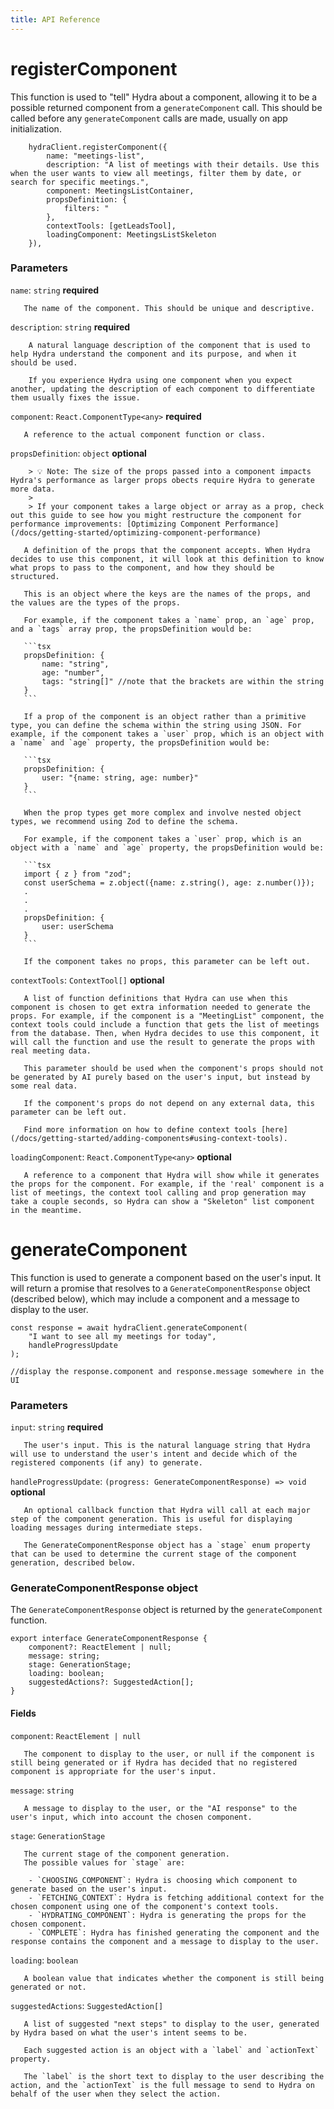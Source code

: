```yaml
---
title: API Reference
---
```


# registerComponent

This function is used to "tell" Hydra about a component, allowing it to be a possible returned component from a `generateComponent` call. This should be called before any `generateComponent` calls are made, usually on app initialization.

```tsx
    hydraClient.registerComponent({
        name: "meetings-list",
        description: "A list of meetings with their details. Use this when the user wants to view all meetings, filter them by date, or search for specific meetings.",
        component: MeetingsListContainer,
        propsDefinition: {
            filters: " 
        },
        contextTools: [getLeadsTool],
        loadingComponent: MeetingsListSkeleton
    }),
```

### Parameters

`name`: `string` **required** 

       The name of the component. This should be unique and descriptive.

`description`: `string` **required** 

        A natural language description of the component that is used to help Hydra understand the component and its purpose, and when it should be used.
       
        If you experience Hydra using one component when you expect another, updating the description of each component to differentiate them usually fixes the issue.

`component`: `React.ComponentType<any>` **required** 

       A reference to the actual component function or class.

`propsDefinition`: `object` **optional** 

        > 💡 Note: The size of the props passed into a component impacts Hydra's performance as larger props obects require Hydra to generate more data.   
        >
        > If your component takes a large object or array as a prop, check out this guide to see how you might restructure the component for performance improvements: [Optimizing Component Performance](/docs/getting-started/optimizing-component-performance)

       A definition of the props that the component accepts. When Hydra decides to use this component, it will look at this definition to know what props to pass to the component, and how they should be structured.

       This is an object where the keys are the names of the props, and the values are the types of the props. 

       For example, if the component takes a `name` prop, an `age` prop, and a `tags` array prop, the propsDefinition would be:

       ```tsx
       propsDefinition: {
           name: "string",
           age: "number",
           tags: "string[]" //note that the brackets are within the string
       }
       ```

       If a prop of the component is an object rather than a primitive type, you can define the schema within the string using JSON. For example, if the component takes a `user` prop, which is an object with a `name` and `age` property, the propsDefinition would be:

       ```tsx
       propsDefinition: {
           user: "{name: string, age: number}"
       }
       ```

       When the prop types get more complex and involve nested object types, we recommend using Zod to define the schema. 

       For example, if the component takes a `user` prop, which is an object with a `name` and `age` property, the propsDefinition would be:

       ```tsx
       import { z } from "zod";
       const userSchema = z.object({name: z.string(), age: z.number()});
       .
       .
       .
       propsDefinition: {
           user: userSchema
       }
       ```

       If the component takes no props, this parameter can be left out.

`contextTools`: `ContextTool[]` **optional** 

       A list of function definitions that Hydra can use when this component is chosen to get extra information needed to generate the props. For example, if the component is a "MeetingList" component, the context tools could include a function that gets the list of meetings from the database. Then, when Hydra decides to use this component, it will call the function and use the result to generate the props with real meeting data.

       This parameter should be used when the component's props should not be generated by AI purely based on the user's input, but instead by some real data.

       If the component's props do not depend on any external data, this parameter can be left out.

       Find more information on how to define context tools [here](/docs/getting-started/adding-components#using-context-tools).

`loadingComponent`: `React.ComponentType<any>` **optional** 

       A reference to a component that Hydra will show while it generates the props for the component. For example, if the 'real' component is a list of meetings, the context tool calling and prop generation may take a couple seconds, so Hydra can show a "Skeleton" list component in the meantime.


# generateComponent

This function is used to generate a component based on the user's input. It will return a promise that resolves to a `GenerateComponentResponse` object (described below), which may include a component and a message to display to the user.

```tsx
const response = await hydraClient.generateComponent(
    "I want to see all my meetings for today",
    handleProgressUpdate
);

//display the response.component and response.message somewhere in the UI
```

### Parameters

`input`: `string` **required** 

       The user's input. This is the natural language string that Hydra will use to understand the user's intent and decide which of the registered components (if any) to generate.

`handleProgressUpdate`: `(progress: GenerateComponentResponse) => void` **optional** 

       An optional callback function that Hydra will call at each major step of the component generation. This is useful for displaying loading messages during intermediate steps.

       The GenerateComponentResponse object has a `stage` enum property that can be used to determine the current stage of the component generation, described below.
    
### GenerateComponentResponse object

The `GenerateComponentResponse` object is returned by the `generateComponent` function. 

```tsx
export interface GenerateComponentResponse {
    component?: ReactElement | null;
    message: string;
    stage: GenerationStage;
    loading: boolean;
    suggestedActions?: SuggestedAction[];
}
```

#### Fields

`component`: `ReactElement | null`

       The component to display to the user, or null if the component is still being generated or if Hydra has decided that no registered component is appropriate for the user's input.

`message`: `string`

       A message to display to the user, or the "AI response" to the user's input, which into account the chosen component.

`stage`: `GenerationStage`

       The current stage of the component generation. 
       The possible values for `stage` are:

        - `CHOOSING_COMPONENT`: Hydra is choosing which component to generate based on the user's input.
        - `FETCHING_CONTEXT`: Hydra is fetching additional context for the chosen component using one of the component's context tools.
        - `HYDRATING_COMPONENT`: Hydra is generating the props for the chosen component.
        - `COMPLETE`: Hydra has finished generating the component and the response contains the component and a message to display to the user.

`loading`: `boolean`

       A boolean value that indicates whether the component is still being generated or not.

`suggestedActions`: `SuggestedAction[]`

       A list of suggested "next steps" to display to the user, generated by Hydra based on what the user's intent seems to be. 

       Each suggested action is an object with a `label` and `actionText` property.

       The `label` is the short text to display to the user describing the action, and the `actionText` is the full message to send to Hydra on behalf of the user when they select the action.